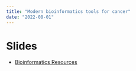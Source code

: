 ```yaml
---
title: "Modern bioinformatics tools for cancer"
date: "2022-08-01"
---
```


# Slides

- [Bioinformatics Resources](https://docs.google.com/presentation/d/1Tk1iiUmFGCD8kAfPP7tjOill3sJAg2AKSPy1C8L_D2Y/edit?usp=sharing)